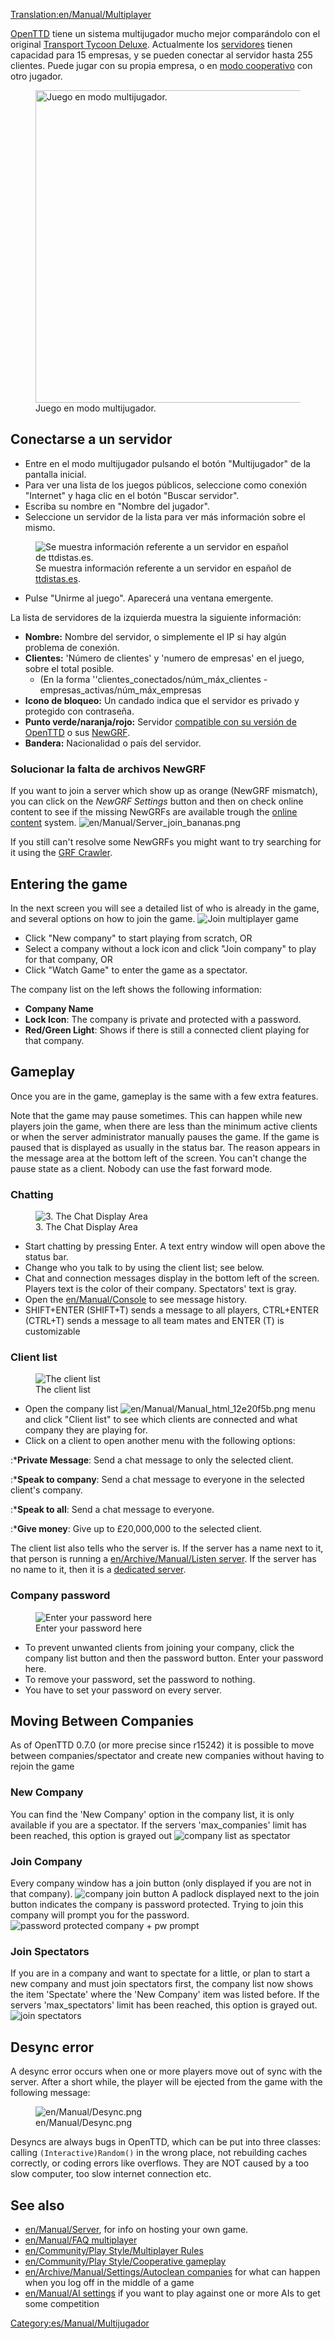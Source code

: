[[Translation:en/Manual/Multiplayer]]
{{es/Traducción|en/Manual/Multiplayer|40}}

{{es/Manual/Tabla de contenido}}
[[es/Manual/Main Page|OpenTTD]] tiene un sistema multijugador mucho mejor comparándolo con el original [[es/Archive/OpenTTD/Transport Tycoon Deluxe|Transport Tycoon Deluxe]]. Actualmente los [[es/Manual/Servidor|servidores]] tienen capacidad para 15 empresas, y se pueden conectar al servidor hasta 255 clientes. Puede jugar con su propia empresa, o en [[es/Community/Play Style/Jugar en modo cooperativo|modo cooperativo]] con otro jugador.

[[File:es/Manual/Mp screen.png|none|thumb|500px|Juego en modo multijugador.]]

==Conectarse a un servidor==
*Entre en el modo multijugador pulsando el botón "Multijugador" de la pantalla inicial.
*Para ver una lista de los juegos públicos, seleccione como conexión "Internet" y haga clic en el botón "Buscar servidor".
*Escriba su nombre en "Nombre del jugador".
*Seleccione un servidor de la lista para ver más información sobre el mismo.
[[File:es/Manual/Ottdmulti4.png|none|frame|Se muestra información referente a un servidor en español de [http://ttdistas.es/ ttdistas.es].]]
*Pulse "Unirme al juego". Aparecerá una ventana emergente.

La lista de servidores de la izquierda muestra la siguiente información:
*'''Nombre:''' Nombre del servidor, o simplemente el IP si hay algún problema de conexión.
*'''Clientes:''' 'Número de clientes' y 'numero de empresas' en el juego, sobre el total posible.
**(En la forma ''clientes_conectados/núm_máx_clientes - empresas_activas/núm_máx_empresas
*'''Icono de bloqueo:''' Un candado indica que el servidor es privado y protegido con contraseña.
*'''Punto verde/naranja/rojo:''' Servidor [[es/Archive/Community/Preguntas frecuentes sobre las versiones de OpenTTD|compatible con su versión de OpenTTD]] o sus [[es/Manual/NewGRF|NewGRF]].
*'''Bandera:''' Nacionalidad o país del servidor.

===Solucionar la falta de archivos NewGRF===

{{es/Pendiente de traducción}}

If you want to join a server which show up as orange (NewGRF mismatch), you can click on the ''NewGRF Settings'' button and then on check online content to see if the missing NewGRFs are available trough the [[en/Manual/Online content|online content]] system.
[[File:en/Manual/Server join bananas.png]]

If you still can't resolve some NewGRFs you might want to try searching for it using the [http://grfcrawler.tt-forums.net/ GRF Crawler].

==Entering the game==
In the next screen you will see a detailed list of who is already in the game, and several options on how to join the game.
[[File:en/Manual/Ottdmulti5.png|none|frame|Join multiplayer game]]
*Click "New company" to start playing from scratch, OR
*Select a company without a lock icon and click "Join company" to play for that company, OR
*Click "Watch Game" to enter the game as a spectator.


The company list on the left shows the following information:
*'''Company Name'''
*'''Lock Icon''': The company is private and protected with a password.
*'''Red/Green Light''': Shows if there is still a connected client playing for that company.


==Gameplay==
Once you are in the game, gameplay is the same with a few extra features.

Note that the game may pause sometimes. This can happen while new players join the game, when there are less than the minimum active clients or when the server administrator manually pauses the game. If the game is paused that is displayed as usually in the status bar. The reason appears in the message area at the bottom left of the screen. You can't change the pause state as a client. Nobody can use the fast forward mode.

===Chatting===
[[File:en/Manual/Ottdmulti9.png|center|frame|3. The Chat Display Area]]
*Start chatting by pressing Enter.  A text entry window will open above the status bar.
*Change who you talk to by using the client list; see below.
*Chat and connection messages display in the bottom left of the screen. Players text is the color of their company. Spectators' text is gray. 
*Open the [[en/Manual/Console]] to see message history.
*SHIFT+ENTER (SHIFT+T) sends a message to all players, CTRL+ENTER (CTRL+T) sends a message to all team mates and ENTER (T) is customizable

===Client list===
[[File:en/Manual/Ottdmulti7.png|none|frame|The client list]]
*Open the company list [[File:en/Manual/Manual html 12e20f5b.png]] menu and click "Client list" to see which clients are connected and what company they are playing for.
*Click on a client to open another menu with the following options:
:*'''Private Message''': Send a chat message to only the selected client.
:*'''Speak to company''': Send a chat message to everyone in the selected client's company.
:*'''Speak to all''': Send a chat message to everyone.
:*'''Give money''': Give up to £20,000,000 to the selected client.

The client list also tells who the server is. If the server has a name next to it, that person is running a [[en/Archive/Manual/Listen server]]. If the server has no name to it, then it is a [[en/Manual/Dedicated server|dedicated server]].

===Company password===
[[File:en/Manual/Company password input box2.png|none|frame|Enter your password here]]
*To prevent unwanted clients from joining your company, click the company list button and then the password button.  Enter your password here.
*To remove your password, set the password to nothing.
*You have to set your password on every server.

==Moving Between Companies==
As of OpenTTD 0.7.0 (or more precise since r15242) it is possible to move between companies/spectator and create new companies without having to rejoin the game

===New Company===
You can find the 'New Company' option in the company list, it is only available if you are a spectator. If the servers 'max_companies' limit has been reached, this option is grayed out
[[File:en/Manual/Move company create.png|none|frame|company list as spectator]]

===Join Company===
Every company window has a join button (only displayed if you are not in that company).
[[File:en/Manual/Move company join.png|none|frame|company join button]]
A padlock displayed next to the join button indicates the company is password protected. Trying to join this company will prompt you for the password.
[[File:en/Manual/Move company join pwprompt.png|none|frame|password protected company + pw prompt]]

===Join Spectators===
If you are in a company and want to spectate for a little, or plan to start a new company and must join spectators first, the company list now shows the item 'Spectate' where the 'New Company' item was listed before.
If the servers 'max_spectators' limit has been reached, this option is grayed out.
[[File:en/Manual/Move spectate.png|none|frame|join spectators]]

==Desync error==
A desync error occurs when one or more players move out of sync with the server. After a short while, the player will be ejected from the game with the following message:

[[File:en/Manual/Desync.png]]

Desyncs are always bugs in OpenTTD, which can be put into three classes: calling <code>(Interactive)Random()</code> in the wrong place, not rebuilding caches correctly, or coding errors like overflows. They are NOT caused by a too slow computer, too slow internet connection etc.

==See also==
*[[en/Manual/Server]], for info on hosting your own game.
*[[en/Manual/FAQ multiplayer]]
*[[en/Community/Play Style/Multiplayer Rules]]
*[[en/Community/Play Style/Cooperative gameplay]]
*[[en/Archive/Manual/Settings/Autoclean companies]] for what can happen when you log off in the middle of a game
*[[en/Manual/AI settings]] if you want to play against one or more AIs to get some competition

[[Category:es/Manual/Multijugador]]